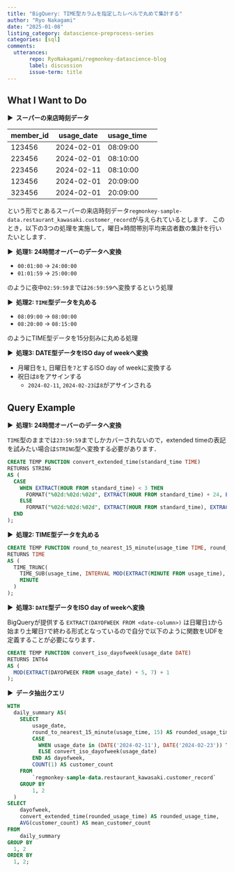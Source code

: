 ```yaml
---
title: "BigQuery: TIME型カラムを指定したレベルで丸めて集計する"
author: "Ryo Nakagami"
date: "2025-01-08"
listing_category: datascience-preprocess-series
categories: [sql]
comments:
  utterances:
       repo: RyoNakagami/regmonkey-datascience-blog
       label: discussion
       issue-term: title
---
```


## What I Want to Do

<strong > &#9654;&nbsp; スーパーの来店時刻データ</strong>

|member_id|usage_date|usage_time|
|---|---|---|---|
|123456|2024-02-01|08:09:00|
|223456|2024-02-01|08:10:00|
|223456|2024-02-11|08:10:00|
|123456|2024-02-01|20:09:00|
|323456|2024-02-01|20:09:00|

という形でとあるスーパーの来店時刻データ`regmonkey-sample-data.restaurant_kawasaki.customer_record`が与えられているとします．
このとき，以下の3つの処理を実施して，曜日×時間帯別平均来店者数の集計を行いたいとします．

<strong > &#9654;&nbsp; 処理1: 24時間オーバーのデータへ変換</strong>

- `00:01:00` → `24:00:00`
- `01:01:59` → `25:00:00`

のように夜中`02:59:59`までは`26:59:59`へ変換するという処理

<strong > &#9654;&nbsp; 処理2: `TIME`型データを丸める</strong>

- `08:09:00` → `08:00:00`
- `08:20:00` → `08:15:00`

のようにTIME型データを15分刻みに丸める処理

<strong > &#9654;&nbsp; 処理3: DATE型データをISO day of weekへ変換</strong>

- 月曜日を`1`, 日曜日を`7`とするISO day of weekに変換する
- 祝日は`8`をアサインする
    - `2024-02-11`, `2024-02-23`は`8`がアサインされる

## Query Example

<strong > &#9654;&nbsp; 処理1: 24時間オーバーのデータへ変換</strong>

`TIME`型のままでは`23:59:59`までしかカバーされないので，extended timeの表記を試みたい場合は`STRING`型へ変換する必要があります．

```.sql
CREATE TEMP FUNCTION convert_extended_time(standard_time TIME)
RETURNS STRING
AS (
  CASE 
    WHEN EXTRACT(HOUR FROM standard_time) < 3 THEN
      FORMAT("%02d:%02d:%02d", EXTRACT(HOUR FROM standard_time) + 24, EXTRACT(MINUTE FROM standard_time), EXTRACT(SECOND FROM standard_time))
    ELSE 
      FORMAT("%02d:%02d:%02d", EXTRACT(HOUR FROM standard_time), EXTRACT(MINUTE FROM standard_time), EXTRACT(SECOND FROM standard_time))
  END
);
```

<strong > &#9654;&nbsp; 処理2: TIME型データを丸める</strong>

```.sql
CREATE TEMP FUNCTION round_to_nearest_15_minute(usage_time TIME, round_level INT64)
RETURNS TIME
AS (
  TIME_TRUNC(
    TIME_SUB(usage_time, INTERVAL MOD(EXTRACT(MINUTE FROM usage_time), round_level) MINUTE),
    MINUTE
  )
);
```

<strong > &#9654;&nbsp; 処理3: `DATE`型データをISO day of weekへ変換</strong>

BigQueryが提供する `EXTRACT(DAYOFWEEK FROM <date-column>)` は日曜日`1`から始まり土曜日`7`で終わる形式となっているので自分で以下のように関数をUDFを定義することが必要になります． 

```.sql
CREATE TEMP FUNCTION convert_iso_dayofweek(usage_date DATE)
RETURNS INT64
AS (
  MOD(EXTRACT(DAYOFWEEK FROM usage_date) + 5, 7) + 1
);

```

<strong > &#9654;&nbsp; データ抽出クエリ</strong>

```.sql
WITH
  daily_summary AS(
    SELECT 
        usage_date,
        round_to_nearest_15_minute(usage_time, 15) AS rounded_usage_time,
        CASE
          WHEN usage_date in (DATE('2024-02-11'), DATE('2024-02-23')) THEN 8
          ELSE convert_iso_dayofweek(usage_date) 
        END AS dayofweek,
        COUNT(1) AS customer_count
    FROM 
        `regmonkey-sample-data.restaurant_kawasaki.customer_record`
    GROUP BY
        1, 2
  )
SELECT
    dayofweek,
    convert_extended_time(rounded_usage_time) AS rounded_usage_time,
    AVG(customer_count) AS mean_customer_count
FROM
    daily_summary 
GROUP BY 
  1, 2
ORDER BY
  1, 2;
```
